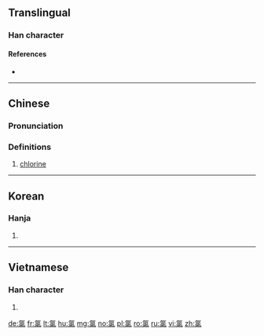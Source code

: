 {{also|㲶}}
==Translingual==

===Han character===
{{Han char|rn=84|rad=气|as=08|sn=12|four=8091<sub>7</sub>|canj=人弓弓一水 (ONNME), 人弓女弓水 (ONVNE)|ids=⿹[[气]][[录]]}}

====References====
* {{Han ref|kx=0600.011|dkj=17072|hdz=32013.070|uh=6C2F|ud=27695|bh=B4E2|bd=46306}}

----

==Chinese==
{{zh-forms}}

===Pronunciation===
{{zh-pron
|m=lǜ
|c=luk6
|mc=
|oc=
|ma=
|cat=n
}}

===Definitions===
# [[chlorine]]

----

==Korean==

===Hanja===
{{ko-hanja|hangeul=록|eumhun=|rv=rok|mr=rok|y=lok}}

# {{defn|lang=ko|sort=气08}}

----

==Vietnamese==

===Han character===
{{vi-hantu|[[lục]]|rs=气08}}

# {{defn|lang=vi|sort=气08}}

{{zh-cat|Chemical elements}}

[[de:氯]]
[[fr:氯]]
[[lt:氯]]
[[hu:氯]]
[[mg:氯]]
[[no:氯]]
[[pl:氯]]
[[ro:氯]]
[[ru:氯]]
[[vi:氯]]
[[zh:氯]]